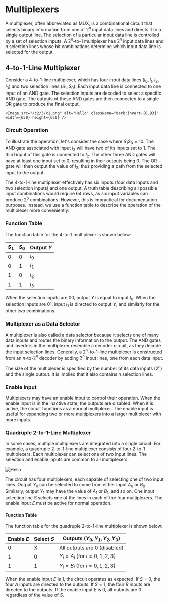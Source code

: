 
# Multiplexers

A multiplexer, often abbreviated as MUX, is a combinational circuit that selects binary information from one of $2^n$ input data lines and directs it to a single output line. The selection of a particular input data line is controlled by a set of selection inputs. A $2^n$-to-1 multiplexer has $2^n$ input data lines and $n$ selection lines whose bit combinations determine which input data line is selected for the output.

## 4-to-1-Line Multiplexer

Consider a 4-to-1-line multiplexer, which has four input data lines ($I_0, I_1, I_2, I_3$) and two selection lines ($S_1, S_0$). Each input data line is connected to one input of an AND gate. The selection inputs are decoded to select a specific AND gate. The outputs of these AND gates are then connected to a single OR gate to produce the final output.

    <Image src="/c2/3/x1.png" alt="Hello" className="dark:invert-[0.93]" width={650} height={650} />

### Circuit Operation

To illustrate the operation, let's consider the case where $S_1S_0 = 10$. The AND gate associated with input $I_2$ will have two of its inputs set to 1. The third input of this gate is connected to $I_2$. The other three AND gates will have at least one input set to 0, resulting in their outputs being 0. The OR gate will then output the value of $I_2$, thus providing a path from the selected input to the output.

The 4-to-1-line multiplexer effectively has six inputs (four data inputs and two selection inputs) and one output. A truth table describing all possible input combinations would require 64 rows, as six input variables can produce $2^6$ combinations. However, this is impractical for documentation purposes. Instead, we use a function table to describe the operation of the multiplexer more conveniently.

### Function Table

The function table for the 4-to-1 multiplexer is shown below:

| $S_1$ | $S_0$ | Output $Y$ |
| ----- | ----- | ---------- |
| 0     | 0     | $I_0$      |
| 0     | 1     | $I_1$      |
| 1     | 0     | $I_2$      |
| 1     | 1     | $I_3$      |

When the selection inputs are $00$, output $Y$ is equal to input $I_0$. When the selection inputs are $01$, input $I_1$ is directed to output $Y$, and similarly for the other two combinations.

### Multiplexer as a Data Selector

A multiplexer is also called a data selector because it selects one of many data inputs and routes the binary information to the output. The AND gates and inverters in the multiplexer resemble a decoder circuit, as they decode the input selection lines. Generally, a $2^n$-to-1-line multiplexer is constructed from an $n$-to-$2^n$ decoder by adding $2^n$ input lines, one from each data input.

The size of the multiplexer is specified by the number of its data inputs ($2^n$) and the single output. It is implied that it also contains $n$ selection lines.

### Enable Input

Multiplexers may have an enable input to control their operation. When the enable input is in the inactive state, the outputs are disabled. When it is active, the circuit functions as a normal multiplexer. The enable input is useful for expanding two or more multiplexers into a larger multiplexer with more inputs.

### Quadruple 2-to-1-Line Multiplexer

In some cases, multiple multiplexers are integrated into a single circuit. For example, a quadruple 2-to-1-line multiplexer consists of four 2-to-1 multiplexers. Each multiplexer can select one of two input lines. The selection and enable inputs are common to all multiplexers.

<Image src="/c2/3/x2.png" alt="Hello" className="dark:invert-[0.93]" width={400} height={400} />

The circuit has four multiplexers, each capable of selecting one of two input lines. Output $Y_0$ can be selected to come from either input $A_0$ or $B_0$. Similarly, output $Y_1$ may have the value of $A_1$ or $B_1$, and so on. One input selection line $S$ selects one of the lines in each of the four multiplexers. The enable input $E$ must be active for normal operation.

#### Function Table

The function table for the quadruple 2-to-1-line multiplexer is shown below:

| Enable $E$ | Select $S$ | Outputs ($Y_0, Y_1, Y_2, Y_3$)     |
| ---------- | ---------- | ---------------------------------- |
| 0          | X          | All outputs are 0 (disabled)       |
| 1          | 0          | $Y_i = A_i$ (for $i = 0, 1, 2, 3$) |
| 1          | 1          | $Y_i = B_i$ (for $i = 0, 1, 2, 3$) |

When the enable input $E$ is 1, the circuit operates as expected. If $S = 0$, the four $A$ inputs are directed to the outputs. If $S = 1$, the four $B$ inputs are directed to the outputs. If the enable input $E$ is 0, all outputs are 0 regardless of the value of $S$.

